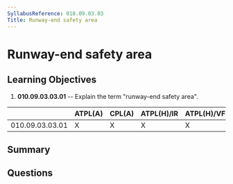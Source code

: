 ```yaml
---
SyllabusReference: 010.09.03.03
Title: Runway-end safety area
---
```


# Runway-end safety area

## Learning Objectives

1. **010.09.03.03.01** -- Explain the term "runway-end safety area".

|                 | ATPL(A) | CPL(A) | ATPL(H)/IR | ATPL(H)/VFR | CPL(H) | IR  | CBIR(A) |
| --------------- | ------- | ------ | ---------- | ----------- | ------ | --- | ------- |
| 010.09.03.03.01 | X       | X      | X          | X           | X      | X   | X       |

## Summary

## Questions
